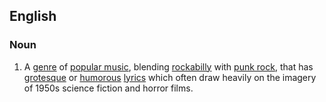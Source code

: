 ==English==

===Noun===
{{wikipedia}}
{{en-noun|-}}

#{{music}} A [[genre]] of [[popular music]], blending [[rockabilly]] with [[punk rock]], that has [[grotesque]] or [[humorous]] [[lyric]]s which often draw heavily on the imagery of 1950s science fiction and horror films.